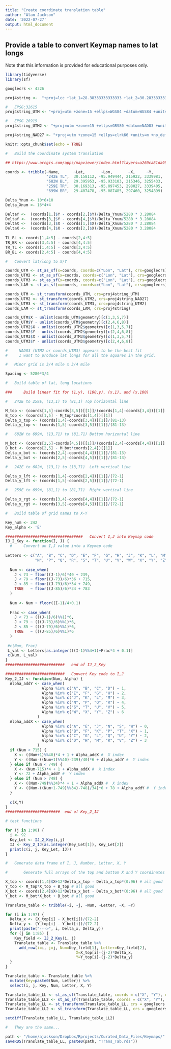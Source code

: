 ```yaml
---
title: "Create coordinate translation table"
author: "Alan Jackson"
date: '2022-07-27'
output: html_document
---
```


##        Provide a table to convert Keymap names to lat longs

Note that this information is provided for educational purposes only.

```r
library(tidyverse)
library(sf)

googlecrs <- 4326

proj4string <-  "+proj=lcc +lat_1=28.38333333333333 +lat_2=30.28333333333333 +lat_0=27.83333333333333 +lon_0=-99 +x_0=600000 +y_0=3999999.999999999 +datum=NAD83 +units=us-ft +no_defs" # official current projection

#   EPSG:32615
proj4string_UTM <- "+proj=utm +zone=15 +ellps=WGS84 +datum=WGS84 +units=m +no_defs"

#   EPSG 26915
proj4string_UTM2 <- "+proj=utm +zone=15 +ellps=GRS80 +datum=NAD83 +units=m +no_defs"

proj4string_NAD27 <- "+proj=utm +zone=15 +ellps=clrk66 +units=m +no_defs "

knitr::opts_chunk$set(echo = TRUE)
```

```r

#   Build the coordinate system translation

## https://www.arcgis.com/apps/mapviewer/index.html?layers=a260ca81da954d1eb69baa8b95482082

coords <- tribble(~Name,      ~Lat,       ~Lon,       ~X,     ~Y,
                  "242E TL",  30.158112, -95.949444, 215922, 3339981,
                  "682W BL",  29.395953, -95.933103, 215346, 3255433,
                  "259E TR",  30.169313, -95.097453, 298027, 3339405,
                  "699W BR",  29.407478, -95.087485, 297460, 3254899)

Delta_Ynum <- 10*6+10
Delta_Xnum <- 16*4+4

DeltaY <-  (coords[1,]$Y - coords[2,]$Y)/Delta_Ynum/5280 * 3.28084
DeltaY <-  (coords[3,]$Y - coords[4,]$Y)/Delta_Ynum/5280 * 3.28084
DeltaX <-  (coords[3,]$X - coords[1,]$X)/Delta_Xnum/5280 * 3.28084
DeltaX <-  (coords[4,]$X - coords[2,]$X)/Delta_Xnum/5280 * 3.28084
  
TL_BL <- coords[1,4:5] - coords[2,4:5]
TR_BR <- coords[3,4:5] - coords[4,4:5]
TR_TL <- coords[1,4:5] - coords[3,4:5]
BR_BL <- coords[2,4:5] - coords[4,4:5]

#   Convert lat/long to X/Y

coords_UTM <- st_as_sf(x=coords, coords=c("Lon", "Lat"), crs=googlecrs)
coords_UTM2 <- st_as_sf(x=coords, coords=c("Lon", "Lat"), crs=googlecrs)
coords_UTM3 <- st_as_sf(x=coords, coords=c("Lon", "Lat"), crs=googlecrs)
coords_LAM <- st_as_sf(x=coords, coords=c("Lon", "Lat"), crs=googlecrs)

coords_UTM <- st_transform(coords_UTM, crs=proj4string_UTM) 
coords_UTM2 <- st_transform(coords_UTM2, crs=proj4string_NAD27) 
coords_UTM3 <- st_transform(coords_UTM3, crs=proj4string_UTM2) 
coords_LAM <- st_transform(coords_LAM, crs=proj4string) 

coords_UTM$X - unlist(coords_UTM$geometry)[c(1,3,5,7)]
coords_UTM$Y - unlist(coords_UTM$geometry)[c(2,4,6,8)]
coords_UTM2$X - unlist(coords_UTM2$geometry)[c(1,3,5,7)]
coords_UTM2$Y - unlist(coords_UTM2$geometry)[c(2,4,6,8)]
coords_UTM3$X - unlist(coords_UTM3$geometry)[c(1,3,5,7)]
coords_UTM3$Y - unlist(coords_UTM3$geometry)[c(2,4,6,8)]

#     NAD83 (UTM2 or coords_UTM3) appears to be the best fit
#     I want to produce lat longs for all the squares in the grid.

#   Minor grid is 3/4 mile x 3/4 mile

Spacing <- 5280*3/4

#   Build table of lat, long locations

###     Build linear fit for (1,y), (100,y), (x,1), and (x,100)

#   242E to 259E, (13,1) to (81,1) Top horizontal line

M_top <- (coords[1,5]-coords[3,5])[[1]]/(coords[1,4]-coords[3,4])[[1]]
B_top <- (coords[1,5] - M_top*coords[1,4])[[1]]
Delta_x_top <- (coords[1,4]-coords[3,4])[[1]]/(81-13)
Delta_y_top <- (coords[1,5]-coords[3,5])[[1]]/(81-13)

#   682W to 699W, (13,71) to (81,71) Bottom horizontal line

M_bot <- (coords[2,5]-coords[4,5])[[1]]/(coords[2,4]-coords[4,4])[[1]]
B_bot <- (coords[2,5] - M_bot*coords[2,4])[[1]]
Delta_x_bot <- (coords[2,4]-coords[4,4])[[1]]/(81-13)
Delta_y_bot <- (coords[2,5]-coords[4,5])[[1]]/(81-13)

#   242E to 682W, (13,1) to (13,71)  Left vertical line

Delta_x_lft <- (coords[1,4]-coords[2,4])[[1]]/(72-1)
Delta_y_lft <- (coords[1,5]-coords[2,5])[[1]]/(72-1)

#   259E to 699W, (81,1) to (81,71)  Right vertical line

Delta_x_rgt <- (coords[3,4]-coords[4,4])[[1]]/(72-1)
Delta_y_rgt <- (coords[3,5]-coords[4,5])[[1]]/(72-1)

#   Build table of grid names to X-Y

Key_num <- 242
Key_alpha <- 'E'

##################################   Convert I,J into Keymap code
IJ_2_Key <- function(I, J) {
  #     Convert an I,J value into a Keymap code
  
Letters <- c("A", "B", "C", "D", "E", "F", "G", "H", "J", "K", "L", "M",
             "N", "P", "Q", "R", "S", "T", "U", "V", "W", "X", "Y", "Z") 
  
  Num <- case_when( 
    J < 73 ~ floor((J-1)/6)*40 + 239,
    J < 79 ~ floor((J-73)/6)*36 + 715,
    J < 85 ~ floor((J-79)/6)*34 + 749,
    TRUE   ~ floor((J-85)/6)*34 + 783
  )
  
  Num <- Num + floor((I-1)/4+0.1)
  
  Frac <- case_when( 
    J < 73 ~ (((J-1)/6)%%1)*6,
    J < 79 ~ (((J-73)/6)%%1)*6,
    J < 85 ~ (((J-79)/6)%%1)*6,
    TRUE   ~ (((J-85)/6)%%1)*6
  )
  
 #c(Num, Frac) 
 L_val <- Letters[as.integer(((I-1)%%4+1)+Frac*4 + 0.1)]
 c(Num, L_val)
}
##########################   end of IJ_2_Key

##########################   Convert Key code to I,J
Key_2_IJ <- function(Num, Alpha) {
  Alpha_addY <- case_when(
                Alpha %in% c("A", "B", "C", "D") ~ 1,
                Alpha %in% c("E", "F", "G", "H") ~ 2,
                Alpha %in% c("J", "K", "L", "M") ~ 3,
                Alpha %in% c("N", "P", "Q", "R") ~ 4,
                Alpha %in% c("S", "T", "U", "V") ~ 5,
                Alpha %in% c("W", "X", "Y", "Z") ~ 6
              )
  Alpha_addX <- case_when(
                Alpha %in% c("A", "E", "J", "N", "S", "W") ~ 0,
                Alpha %in% c("B", "F", "K", "P", "T", "X") ~ 1,
                Alpha %in% c("C", "G", "L", "Q", "U", "Y") ~ 2,
                Alpha %in% c("D", "H", "M", "R", "V", "Z") ~ 3
              )
  if (Num < 715) {
    X <- ((Num+1)%%40)*4 + 1 + Alpha_addX #  X index 
    Y <- ((Num-((Num+1)%%40)-239)/40)*6 + Alpha_addY #  Y index 
  } else if (Num < 749) {
    X <- (Num-715)*4 + 1 + Alpha_addX #  X index 
    Y <- 72 + Alpha_addY #  Y index 
  } else if (Num > 748) {
    X <- ((Num-749)%%34)*4 + 1 + Alpha_addX #  X index 
    Y <- ((Num-((Num+1-749)%%34)-748)/34)*6 + 78 + Alpha_addY #  Y index 
  }
  
  c(X,Y)
}
########################  end of Key_2_IJ

# test functions

for (j in 1:90) {
  i <- 92
  Key_Let <- IJ_2_Key(i,j)
  IJ <- Key_2_IJ(as.integer(Key_Let[1]), Key_Let[2])
  print(c(i, j, Key_Let, IJ))
}

#   Generate data frame of I, J, Number, Letter, X, Y

#       Generate full arrays of the top and bottom X and Y coordinates

X_top <- coords[1,4]$X+12*Delta_x_top - Delta_x_top*(0:96) # all good
Y_top <- M_top*X_top + B_top # all good
X_bot <- coords[2,4]$X+12*Delta_x_bot - Delta_x_bot*(0:96) # all good
Y_bot <- M_bot*X_bot + B_bot # all good

Translate_table <- tribble(~i, ~j, ~Num, ~Letter, ~X, ~Y)

for (i in 1:97) {
  Delta_x <- (X_top[i] - X_bot[i])/(72-2)
  Delta_y <- (Y_top[i] - Y_bot[i])/(72-2)
  print(paste("--->", i, Delta_x, Delta_y))
  for (j in 1:85) {
    Key_field <- IJ_2_Key(i, j)
    Translate_table <- Translate_table %>% 
      add_row(i=i, j=j, Num=Key_field[1], Letter=Key_field[2], 
                               X=X_top[i]-(j-2)*Delta_x,
                               Y=Y_top[i]-(j-2)*Delta_y)
  }
}

Translate_table <- Translate_table %>% 
  mutate(Key=paste0(Num, Letter)) %>% 
  select(i, j, Key, Num, Letter, X, Y)

Translate_table_LL <- st_as_sf(Translate_table, coords = c("X", "Y"), crs = proj4string_UTM2) 
Translate_table_LL2 <- st_as_sf(Translate_table, coords = c("X", "Y"), crs = 26915) 
Translate_table_LL <- st_transform(Translate_table_LL, crs = googlecrs )
Translate_table_LL2 <- st_transform(Translate_table_LL, crs = googlecrs )

setdiff(Translate_table_LL, Translate_table_LL2)

#   They are the same...

path <- "/home/ajackson/Dropbox/Rprojects/Curated_Data_Files/Keymaps/"
saveRDS(Translate_table_LL, paste0(path, "Trans_Tab.rds"))

```
